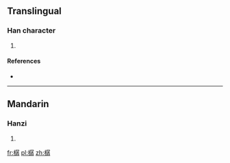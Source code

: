 ==Translingual==

===Han character===
{{Han char|rn=75|rad=木|as=12|sn=16|four=47947|canj=DSND}}

# {{defn|Han|sort=木12}}

====References====
* {{Han ref|kx=0552.030|dkj=15499|hdz=21296.180|uh=6A3C|ud=27196|bh=E9D7|bd=59863}}

----

==Mandarin==

===Hanzi===
{{cmn-hanzi|pin=[[zhēn]] ([[zhen1]])|wg=chen<sup>1</sup>}}

# {{defn|lang=cmn|sort=木12}}

[[fr:樼]]
[[pl:樼]]
[[zh:樼]]